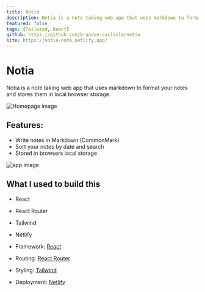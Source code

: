 ```yaml
---
title: Notia
description: Notia is a note taking web app that uses markdown to format your notes made with React.
featured: false
tags: [Tailwind, React]
github: https://github.com/brandon-carlisle/notia
site: https://notia-note.netlify.app/
---
```


# Notia

Notia is a note taking web app that uses markdown to format your notes and stores them in local browser storage.

<Image
  src="/projects/notia_home.webp"
  alt="Homepage image"
  width={1920}
  height={1032}
  priority
/>

## Features:

- Write notes in Markdown (CommonMark)
- Sort your notes by date and search
- Stored in browsers local storage

<Image
  src="/projects/notia_app.webp"
  alt="app image"
  width={1920}
  height={1032}
/>

## What I used to build this

- React
- React Router
- Tailwind
- Netlify

- Framework: [React](https://react.dev/)
- Routing: [React Router](https://reactrouter.com/)
- Styling: [Tailwind](https://tailwindcss.com/)
- Deployment: [Netlify](https://www.netlify.com/)
